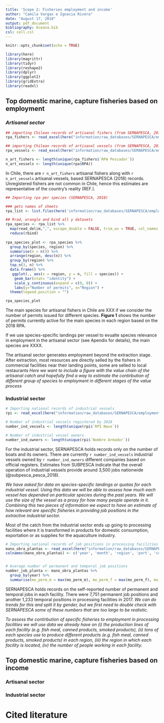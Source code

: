 ```yaml
---
title: 'Scope 2: Fisheries employment and income'
author: "Camila Vargas e Ignacia Rivera"
date: "August 17, 2018"
output: pdf_document
bibliography: Oceana.bib
csl: cell.csl
---
```


```r
knitr::opts_chunk$set(echo = TRUE)

library(here)
library(magrittr)
library(tidyr)
library(reshape2)
library(dplyr)
library(ggplot2)
library(gridExtra)
library(readxl)
```


## Top domestic marine, capture fisheries based on employment

### *Artisanal sector*

```r

## importing Chilean records of artisanal fishers (from SERNAPESCA, 2018)
rpa_fishers <- read_excel(here("information/raw_databases/SERNAPESCA/employment/RPA_RPI_mano_obra.xlsx"), sheet= "RPA PESCADORES", skip = 2)

## importing Chilean records of artisanal vessels (from SERNAPESCA, 2018)
rpa_vessels <- read_excel(here("information/raw_databases/SERNAPESCA/employment/RPA_RPI_mano_obra.xlsx"), sheet= "RPA EMBARCACIONES", skip = 2)

n_art_fishers <- length(unique(rpa_fishers$`RPA Pescador`))
n_art_vessels <- length(unique(rpa$RPA))
```


In Chile, there are `r n_art_fishers` artisanal fishers along with `r n_art_vessels` artisanal vessels, based SERNAPESCA (2018) records. Unregistered fishers are not common in Chile, hence this estimates are representative of the country's reality (REF.).   

```r

## Importing rpa per species (SERNAPESCA, 2018)

### gets names of sheets
rpa_list <- list.files(here('information/raw_databases/SERNAPESCA/employment'), pattern= 'rpa_.*.csv', full.names = TRUE)

## Rrad, wrangle and bind all y datasets
rpa_species <- rpa_list %>% 
  map(read_delim,",", escape_double = FALSE, trim_ws = TRUE, col_names = c("species", "region"), skip =1) %>% 
  reduce(rbind)
  
rpa_species_plot <- rpa_species %>% 
  group_by(species, region) %>% 
  summarise(n = n()) %>% 
  arrange(region, desc(n)) %>% 
  group_by(region) %>% 
  top_n(3, n) %>% 
  data.frame() %>% 
   ggplot(., aes(x = region, y = n, fill = species)) + 
    geom_bar(stat= "identity") +
    scale_y_continuous(expand = c(0, 0)) +
    labs(y="Number of permits", x="Region") +
  theme(legend.position = "")

rpa_species_plot

```

The main species for artisanal fishers in Chile are XXX if we consider the number of permits issued for different species. **Figure 1** shows the number of permits currently active for the main species in each region based on the 2018 RPA. 

If we use species-specific landings per vessel to evualte species relevance in employment in the artisanal sector (see Apendix for details), the main species are XXXX.

The artisanal sector generates employment beyond the extraction stage. After extraction, most resources are directly selled by the fishers in commercial facilities near their landing points, some are selled to local restaurants *Here we want to include a figure with the value chain of the artisanal catch and hopefully find a way to estimate the contirbution of different group of species to employment in different stages of the value process* 

### Industrial sector

```r

# Importing national records of industrial vessels
rpi <- read_excel(here("information/raw_databases/SERNAPESCA/employment/RPA_RPI_mano_obra.xlsx"), sheet = "RPI", skip = 2, n_max = 472)

# Number of industrial vessels registered by 2018
number_ind_vessels <- length(unique(rpi$`RPI Nave`))

# Number of industrial vessel owners
number_ind_owners <- length(unique(rpi$`Nombre Armador`))
```

For the industrial sector, SERNAPESCA holds records only on the number of boats and its owners. There are currently `r number_ind_vessels` industrial vessels owned by `r number_ind_owners` different companies based on official registers. Estimates from SUBPESCA indicate that the overall operation of industrial vessels provide around 3,500 jobs nationwide (@subpesca_pesca_2018). 

*We have asked for data on species-specific landings or quotas for each industrial vessel. Using this data we will be able to assess how much each vessel has depended on particular species during the past years. We will use the size of the vessel as a proxy for how many people operate in it. Combining this two pieces of information we expect to have an estimate of how relevant are specific fisheries in providing job positions in the extractive industrial sector.*

Most of the catch from the industrial sector ends up going to processing facilities where it is transformed in products for domestic consumption, exportation or as supplies for the aquaculture industry. 

```r

# Importing national records of job positions in processing facilities
mano_obra_plantas <- read_excel(here("information/raw_databases/SERNAPESCA/employment/RPA_RPI_mano_obra.xlsx"), sheet = "MANO DE OBRA", skip = 2, n_max = 48140)
colnames(mano_obra_plantas) <- c('year', 'month', 'region', 'port', 'code', 'name', 'mo_perm_m', 'mo_perm_f', 'mo_temp_m', 'mo_temp_f', 'system')


# Average number of permanent and temporal job positions 
number_job_planta <- mano_obra_plantas %>% 
  group_by(year) %>% 
  summarise(mo_perm_m = max(mo_perm_m), mo_perm_f = max(mo_perm_f), mo_temp_m = max(mo_temp_m), mo_temp_f = max(mo_temp_f))


```

SERNAPESCA holds records on the self-reported number of permanent and temporal jobs in each facility. There were 7,751 permanent job positions and another 1,233 temporal positions in processing facilities in 2017. *We can do trends for this and split it by gender, but we first need to double check with SERNAPESCA some of these numbers that are too large to be realistic.* 

*To assess the contirbution of specific fisheries to employment in processing facilities we will use data we already have on (i) the production lines of each facility (e.g. fish meal, canned products, smoked products), (ii) tons of each species use to produce different products (e.g. fish meal, canned products, smoked products) in each region, (iii) the region in which each facility is located, (iv) the number of people working in each facility.*


## Top domestic marine, capture fisheries based on income 

### Artisanal sector

### Industrial sector 

# Cited literature